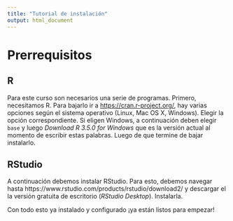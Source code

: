 ```yaml
---
title: "Tutorial de instalación"
output: html_document
---
```



# Prerrequisitos

## R

Para este curso son necesarios una serie de programas. Primero, necesitamos
R. Para bajarlo ir a [https://cran.r-project.org/](https://cran.r-project.org/),
hay varias opciones según el sistema operativo (Linux, Mac OS X, Windows). 
Elegir la opción correspondiente. Si eligen Windows, a continuación deben elegir
`base` y luego *Download R 3.5.0 for Windows* que es la versión actual al 
momento de escribir estas palabras. Luego de que termine de bajar instalarlo.

## RStudio

A continuación debemos instalar RStudio. Para esto, debemos navegar hasta
https://www.rstudio.com/products/rstudio/download2/ y descargar el la
versión gratuita de escritorio (*RStudio Desktop*). Instalarla. 



Con todo esto ya instalado y configurado ¡ya están listos para empezar!